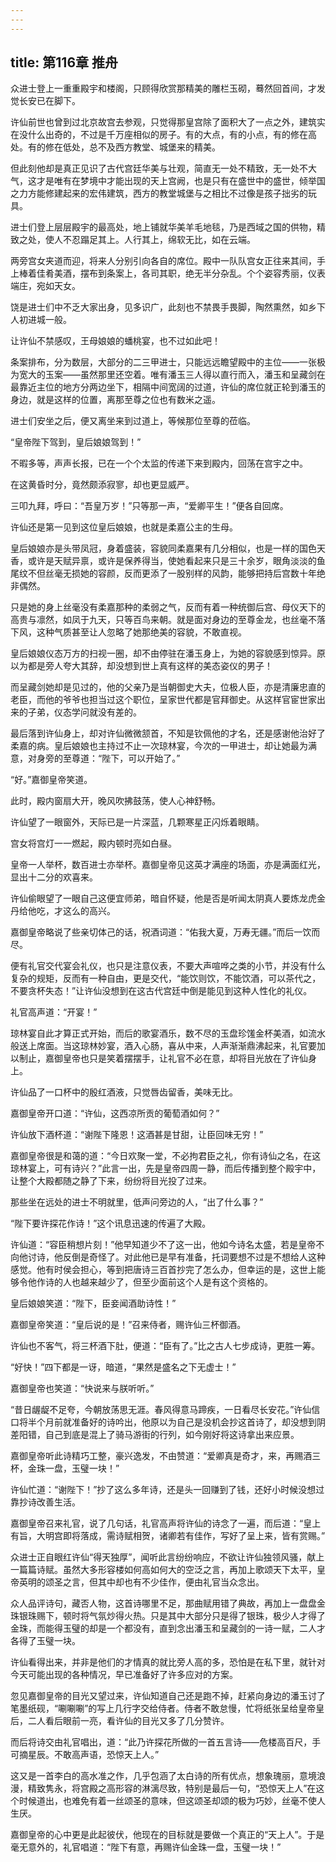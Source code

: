 ```yaml
---
---
---
```

title: 第116章 推舟
---





众进士登上一重重殿宇和楼阁，只顾得欣赏那精美的雕栏玉砌，蓦然回首间，才发觉长安已在脚下。

许仙前世也曾到过北京故宫去参观，只觉得那皇宫除了面积大了一点之外，建筑实在没什么出奇的，不过是千万座相似的房子。有的大点，有的小点，有的修在高处。有的修在低处，总不及西方教堂、城堡来的精美。

但此刻他却是真正见识了古代宫廷华美与壮观，简直无一处不精致，无一处不大气，这才是唯有在梦境中才能出现的天上宫阙，也是只有在盛世中的盛世，倾举国之力方能修建起来的宏伟建筑，西方的教堂城堡与之相比不过像是孩子拙劣的玩具。

进士们登上层层殿宇的最高处，地上铺就华美羊毛地毯，乃是西域之国的供物，精致之处，使人不忍蹋足其上。人行其上，绵软无比，如在云端。

两旁宫女夹道而迎，将来人分别引向各自的席位。殿中一队队宫女正往来其间，手上棒着佳肴美酒，摆布到条案上，各司其职，绝无半分杂乱。个个姿容秀丽，仪表端庄，宛如天女。

饶是进士们中不乏大家出身，见多识广，此刻也不禁畏手畏脚，陶然熏然，如乡下人初进城一般。

让许仙不禁感叹，王母娘娘的蟠桃宴，也不过如此吧！

条案排布，分为数层，大部分的二三甲进士，只能远远瞻望殿中的主位——一张极为宽大的玉案——虽然那里还空着。唯有潘玉三人得以直行而入，潘玉和呈藏剑在最靠近主位的地方分两边坐下，相隔中间宽阔的过道，许仙的席位就正轮到潘玉的身边，就是这样的位置，离那至尊之位也有数米之遥。

进士们安坐之后，便又离坐来到过道上，等候那位至尊的莅临。

“皇帝陛下驾到，皇后娘娘驾到！”

不暇多等，声声长报，已在一个个太监的传递下来到殿内，回荡在宫宇之中。

在这黄昏时分，竟然颇添寂寥，却也更显威严。

三叩九拜，呼曰：“吾皇万岁！”只等那一声，“爱卿平生！”便各自回席。

许仙还是第一见到这位皇后娘娘，也就是柔嘉公主的生母。

皇后娘娘亦是头带凤冠，身着盛装，容貌同柔嘉果有几分相似，也是一样的国色天香，或许是天赋异禀，或许是保养得当，使她看起来只是三十余岁，眼角淡淡的鱼尾纹不但丝毫无损她的容颜，反而更添了一股别样的风韵，能够把持后宫数十年绝非偶然。

只是她的身上丝毫没有柔嘉那种的柔弱之气，反而有着一种统御后宫、母仪天下的高贵与凛然，如凤于九天，只等百鸟来朝。就是面对身边的至尊金龙，也丝毫不落下风，这种气质甚至让人忽略了她那绝美的容貌，不敢直视。

皇后娘娘仪态万方的扫视一圈，却不由停驻在潘玉身上，为她的容貌感到惊异。原以为都是旁人夸大其辞，却没想到世上真有这样的美态姿仪的男子！

而呈藏剑她却是见过的，他的父亲乃是当朝御史大夫，位极人臣，亦是清廉忠直的老臣，而他的爷爷也担当过这个职位，呈家世代都是官拜御史。从这样官宦世家出来的子弟，仪态学问就没有差的。

最后落到许仙身上，却对许仙微微颔首，不知是钦佩他的才名，还是感谢他治好了柔嘉的病。皇后娘娘也主持过不止一次琼林宴，今次的一甲进士，却让她最为满意，对身旁的至尊道：“陛下，可以开始了。”

“好。”嘉御皇帝笑道。

此时，殿内窗扇大开，晚风吹拂鼓荡，使人心神舒畅。

许仙望了一眼窗外，天际已是一片深蓝，几颗寒星正闪烁着眼睛。

宫女将宫灯一一燃起，殿内顿时亮如白昼。

皇帝一人举杯，数百进士亦举杯。嘉御皇帝见这英才满座的场面，亦是满面红光，显出十二分的欢喜来。

许仙偷眼望了一眼自己这便宜师弟，暗自怀疑，他是否是听闻太阴真人要炼龙虎金丹给他吃，才这么的高兴。

嘉御皇帝略说了些亲切体己的话，祝酒词道：“佑我大夏，万寿无疆。”而后一饮而尽。

便有礼官交代宴会礼仪，也只是注意仪表，不要大声喧哗之类的小节，并没有什么复杂的规矩，反而有一种自由，更是交代，“能饮则饮，不能饮酒，可以茶代之，不要贪杯失态！”让许仙没想到在这古代宫廷中倒是能见到这种人性化的礼仪。

礼官高声道：“开宴！”

琼林宴自此才算正式开始，而后的歌宴酒乐，数不尽的玉盘珍馐金杯美酒，如流水般送上席面。当这琼林妙宴，酒入心肠，喜从中来，人声渐渐鼎沸起来，礼官要加以制止，嘉御皇帝也只是笑着摆摆手，让礼官不必在意，却将目光放在了许仙身上。

许仙品了一口杯中的殷红酒液，只觉唇齿留香，美味无比。

嘉御皇帝开口道：“许仙，这西凉所贡的葡萄酒如何？”

许仙放下酒杯道：“谢陛下隆恩！这酒甚是甘甜，让臣回味无穷！”

嘉御皇帝很是和蔼的道：“今日欢聚一堂，不必拘君臣之礼，你有诗仙之名，在这琼林宴上，可有诗兴？”此言一出，先是皇帝四周一静，而后传播到整个殿宇中，让整个大殿都随之静了下来，纷纷将目光投了过来。

那些坐在远处的进士不明就里，低声问旁边的人，“出了什么事？”

“陛下要许探花作诗！”这个讯息迅速的传遍了大殿。

许仙道：“容臣稍想片刻！”他早知道少不了这一出，他如今诗名太盛，若是皇帝不向他讨诗，他反倒是奇怪了。对此他已是早有准备，托词要想不过是不想给人这种感觉。他有时侯会担心，等到把唐诗三百首抄完了怎么办，但幸运的是，这世上能够令他作诗的人也越来越少了，但至少面前这个人是有这个资格的。

皇后娘娘笑道：“陛下，臣妾闻酒助诗性！”

嘉御皇帝笑道：“皇后说的是！”召来侍者，赐许仙三杯御酒。

许仙也不客气，将三杯酒下肚，便道：“臣有了。”比之古人七步成诗，更胜一筹。

“好快！”四下都是一讶，暗道，“果然是盛名之下无虚士！”

嘉御皇帝也笑道：“快说来与朕听听。”

“昔日龌龊不足夸，今朝放荡思无涯。春风得意马蹄疾，一日看尽长安花。”许仙信口将半个月前就准备好的诗吟出，他原以为自己是没机会抄这首诗了，却没想到阴差阳错，自己到底是混上了骑马游街的行列，如今刚好将这诗拿出来应景。

嘉御皇帝听此诗精巧工整，豪兴逸发，不由赞道：“爱卿真是奇才，来，再赐酒三杯，金珠一盘，玉璧一块！”

许仙忙道：“谢陛下！”抄了这么多年诗，还是头一回赚到了钱，还好小时候没想过靠抄诗改善生活。

嘉御皇帝召来礼官，说了几句话，礼官高声将许仙的诗念了一遍，而后道：“皇上有旨，大明宫即将落成，需诗赋相贺，诸卿若有佳作，写好了呈上来，皆有赏赐。”

众进士正自眼红许仙“得天独厚”，闻听此言纷纷响应，不欲让许仙独领风骚，献上一篇篇诗赋。虽然大多形容楼如何高如何大的空泛之言，再加上歌颂天下太平，皇帝英明的颂圣之言，但其中却也有不少佳作，便由礼官当众念出。

众人品评诗句，藏否人物，这首诗哪里不足，那曲赋用错了典故，再加上一盘盘金珠银珠赐下，顿时将气氛炒得火热。只是其中大部分只是得了银珠，极少人才得了金珠，而能得玉璧的却是一个都没有，直到念出潘玉和呈藏剑的一诗一赋，二人才各得了玉璧一块。

许仙看得出来，并非是他们的才情真的就比旁人高的多，恐怕是在私下里，就针对今天可能出现的各种情况，早已准备好了许多应对的方案。

忽见嘉御皇帝的目光又望过来，许仙知道自己还是跑不掉，赶紧向身边的潘玉讨了笔墨纸砚，“唰唰唰”的写上几行字交给侍者。侍者不敢怠慢，忙将纸张呈给皇帝皇后，二人看后眼前一亮，看许仙的目光又多了几分赞许。

而后将诗交由礼官唱出，道：“此乃许探花所做的一首五言诗——危楼高百尺，手可摘星辰。不敢高声语，恐惊天上人。”

这又是一首李白的高水准之作，几乎包涵了太白诗的所有优点，想象瑰丽，意境浪漫，精致隽永，将宫殿之高形容的淋漓尽致，特别是最后一句，“恐惊天上人”在这个时候道出，也难免有着一丝颂圣的意味，但这颂圣却颂的极为巧妙，丝毫不使人生厌。

嘉御皇帝的心中更是此起彼伏，他现在的目标就是要做一个真正的“天上人”。于是毫无意外的，礼官唱道：“陛下有意，再赐许仙金珠一盘，玉璧一块！”